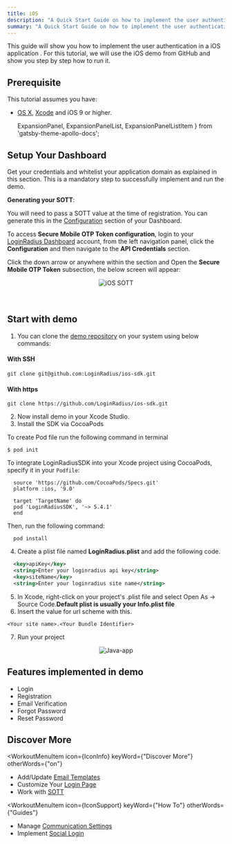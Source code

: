 ```yaml
---
title: iOS
description: "A Quick Start Guide on how to implement the user authentication in a ios application."
summary: "A Quick Start Guide on how to implement the user authentication in a ios application."
---
```


This guide will show you how to implement the user authentication in a iOS application . For this tutorial, we will use the iOS demo from GitHub and show you step by step how to run it.

## Prerequisite

This tutorial assumes you have:

- [OS X](https://www.apple.com/macos/catalina/), [Xcode](https://developer.apple.com/xcode/) and iOS 9 or higher.

  ExpansionPanel,
  ExpansionPanelList,
  ExpansionPanelListItem
} from 'gatsby-theme-apollo-docs';


## Setup Your Dashboard

Get your credentials and whitelist your application domain as explained in this section. This is a mandatory step to successfully implement and run the demo.

<ExpansionPanel title="Click here to view details">
  <Setup />
</ExpansionPanel>

**Generating your SOTT**:

You will need to pass a SOTT value at the time of registration. You can generate this in the [Configuration](https://dashboard.loginradius.com/configuration) section of your Dashboard.

To access **Secure Mobile OTP Token configuration**, login to your [LoginRadius Dashboard](https://dashboard.loginradius.com/dashboard) account, from the left navigation panel, click the **Configuration** and then navigate to the **API Credentials** section. 

Click the down arrow or anywhere within the section and Open the **Secure Mobile OTP Token** subsection, the below screen will appear:


<div style="text-align:center">
  <img src="../assets/quick-start-guides/sott.png" alt="iOS SOTT" />
</div>
<br></br>

## Start with demo

1. You can clone the [demo repository](https://github.com/LoginRadius/ios-sdk) on your system using below commands:

  #### With SSH
  ```
  git clone git@github.com:LoginRadius/ios-sdk.git
  ```
  #### With https
  ```
  git clone https://github.com/LoginRadius/ios-sdk.git
  ```
2. Now install demo in your Xcode Studio.
3. Install the SDK via CocoaPods 

To create Pod file run the following command in terminal
  ```
  $ pod init
  ``` 
To integrate LoginRadiusSDK into your Xcode project using CocoaPods, specify it in your `Podfile`:

  ```
    source 'https://github.com/CocoaPods/Specs.git'
    platform :ios, '9.0'

    target 'TargetName' do
    pod 'LoginRadiusSDK', '~> 5.4.1'
    end
  ```

Then, run the following command:

```
  pod install
```
4. Create a plist file named **LoginRadius.plist** and add the following code.
```xml
  <key>apiKey</key>
  <string>Enter your loginradius api key</string>
  <key>siteName</key>
  <string>Enter your loginradius site name</string>
```
5. In Xcode, right-click on your project's .plist file and select Open As -> Source Code.**Default plist is usually your Info.plist file**
6. Insert the value for url scheme with this.
```
<Your site name>.<Your Bundle Identifier>
```

7. Run your project
<div style="text-align:center">
  
  <img src="../assets/quick-start-guides/iOS.png" alt="Java-app" />
</div>

## Features implemented in demo
- Login 
- Registration 
- Email Verification
- Forgot Password
- Reset Password

## Discover More 


<MenuWrapper>

<WorkoutMenuItem
  icon={IconInfo}
  keyWord={"Discover More"}
  otherWords={"on"}
>

* Add/Update [Email Templates](/howto/manage-email-password-login/)
* Customize Your [Login Page](/howto/authentication-theme/)
* Work with [SOTT](/howto/work-with-sott/)

</WorkoutMenuItem>

<WorkoutMenuItem
  icon={IconSupport}
  keyWord={"How To"}
  otherWords={"Guides"}
>

* Manage [Communication Settings](/howto/manage-communication-settings/)
* Implement [Social Login](/howto/social-login/)

</WorkoutMenuItem>

</MenuWrapper>
